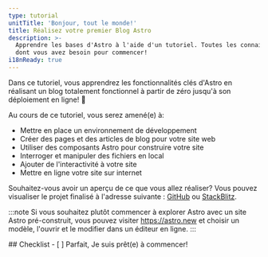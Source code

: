 ```yaml
---
type: tutorial
unitTitle: 'Bonjour, tout le monde!'
title: Réalisez votre premier Blog Astro
description: >-
  Apprendre les bases d'Astro à l'aide d'un tutoriel. Toutes les connaissances
  dont vous avez besoin pour commencer!
i18nReady: true
---
```



<Lede> Dans ce tutoriel, vous apprendrez les fonctionnalités clés d'Astro en réalisant un blog totalement fonctionnel à partir de zéro jusqu'à son déploiement en ligne! 🚀 </Lede>

Au cours de ce tutoriel, vous serez amené(e) à: 

- Mettre en place un environnement de développement 
- Créer des pages et des articles de blog pour votre site web
- Utiliser des composants Astro pour construire votre site
- Interroger et manipuler des fichiers en local
- Ajouter de l'interactivité à votre site
- Mettre en ligne votre site sur internet

Souhaitez-vous avoir un aperçu de ce que vous allez réaliser? Vous pouvez visualiser le projet finalisé à l'adresse suivante : [GitHub](https://github.com/withastro/blog-tutorial-demo) ou [StackBlitz](https://stackblitz.com/github/withastro/blog-tutorial-demo/tree/complete?file=src%2Fpages%2Findex.astro).

:::note
Si vous souhaitez plutôt commencer à explorer Astro avec un site Astro pré-construit, vous pouvez visiter https://astro.new et choisir un modèle, l'ouvrir et le modifier dans un éditeur en ligne.
::: 


<Box icon="check-list">
## Checklist

<Checklist>
- [ ] Parfait, Je suis prêt(e) à commencer!
</Checklist>
</Box>
